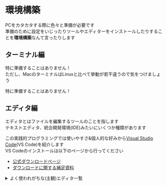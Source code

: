 
# 環境構築

PCをカタカタする際に色々と準備が必要です  
準備のために設定をいじったりツールやエディターをインストールしたりすることを**環境構築**なんて言ったりします

## ターミナル編

<Tabs>

  <TabItem value="windows" label="Windows" default>

  <Windows />

  </TabItem>

  <TabItem value="mac" label="Mac">

  特に準備することはありません！  
  ただし、MacのターミナルはLinuxと比べて挙動が若干違うので気をつけましょう

  </TabItem>

  <TabItem value="linux" label="Linux">

  特に準備することはありません！

  </TabItem>

</Tabs>

## エディタ編

エディタとはファイルを編集するツールのことを指します  
テキストエディタ、統合開発環境(IDE)みたいにいくつか種類があります

この実践的プログラミングでは使いやすさ&個人的な好みから[Visual Studio Code](https://code.visualstudio.com/)(VS Code)を紹介します  
VS Codeのインストールは以下のページから行ってください

- [公式ダウンロードページ](https://code.visualstudio.com/download)
- [ダウンロードに関する補足資料](https://hackmd.io/@wX9YOe1-SXq2KK1SjrAELg/ry9mgljLc)

<details><summary>よく使われがちな(主観)エディタ一覧</summary>

- Vim
  - キーバインディングが特殊で、かなり人気
- Emacs
  - これも人気。「Vim vs Emacs」とかって調べると宗教戦争を見られる
- Neovim
  - Vimの派生。人気
- nano
  - 操作方法がわかりやすい
- Visual Studio Code
  - かなーーり人気。汎用性の塊
- Visual Studio
  - C#とかMicroSoft系との相性が良い。あとゲーム開発とかでも使われるイメージ
- IntelliJ
  - JVM系を扱うんだったらこれが使われがち。機能が豊富

他にも色々あるのでぜひ好きなエディタを使ってみてね！

ちなみに、基本的にエンジニアは好きなエディタを使ってプログラミングをし、使うエディタをどれにするかは個人の宗教によります  
道行く人に「好きなエディターはなんですか？」とかって聞くと高確率で熱弁されたりします

</details>

